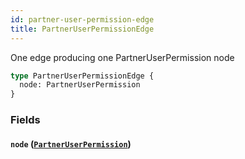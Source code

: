 ```yaml
---
id: partner-user-permission-edge
title: PartnerUserPermissionEdge
---
```


One edge producing one PartnerUserPermission node

```graphql
type PartnerUserPermissionEdge {
  node: PartnerUserPermission
}
```

### Fields

#### `node` ([`PartnerUserPermission`](/developers/shared-apis/adminidentity-api/graphql/reference/objects/partner-user-permission))
